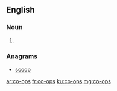 ==English==

===Noun===
{{head|en|plural}}

# {{plural of|co-op|lang=en|nocat=1}}

===Anagrams===
* [[scoop#English|scoop]]

[[ar:co-ops]]
[[fr:co-ops]]
[[ku:co-ops]]
[[mg:co-ops]]